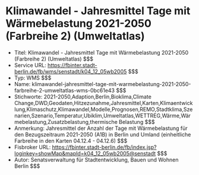 # Klimawandel - Jahresmittel Tage mit Wärmebelastung 2021-2050 (Farbreihe 2) (Umweltatlas)
- Titel: Klimawandel - Jahresmittel Tage mit Wärmebelastung 2021-2050 (Farbreihe 2) (Umweltatlas) $$$
- Service URL: https://fbinter.stadt-berlin.de/fb/wms/senstadt/k04_12_05wb2005 $$$
- Typ: WMS $$$
- Name: klimawandel-jahresmittel-tage-mit-warmebelastung-2021-2050-farbreihe-2-umweltatlas-wms-0bc61e43 $$$
- Stichworte: 2021-2050,Adaption,Berlin,Bioklima,Climate Change,DWD,Geodaten,Hitzezunahme,Jahresmittel,Karten,Klimaentwicklung,Klimaschutz,Klimawandel,Modelle,Prognosen,REMO,Stadtklima,Szenarien,Szenario,Temperatur,Ubiklim,Umweltatlas,WETTREG,Wärme,Wärmebelastung,Zusatzbelastung,thermische Belastung $$$
- Anmerkung: Jahresmittel der Anzahl der Tage mit Wärmebelastung für den Bezugszeitraum 2021-2050 (A1B) in Berlin und Umland (einheitliche Farbreihe in den Karten 04.12.4 - 04.12.6) $$$
- Fisbroker URL: https://fbinter.stadt-berlin.de/fb/index.jsp?loginkey=showMap&mapId=k04_12_05wb2005@senstadt $$$
- Autor: Senatsverwaltung für Stadtentwicklung, Bauen und Wohnen Berlin $$$
